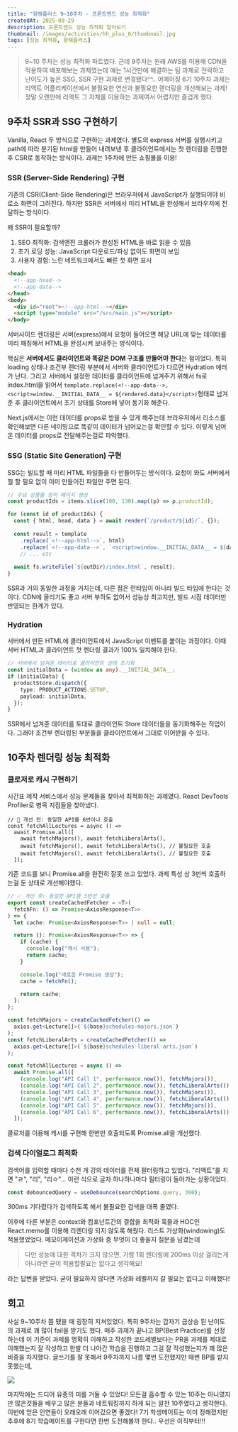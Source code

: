 ```yaml
---
title: "항해플러스 9~10주차 - 프론트엔드 성능 최적화"
createdAt: 2025-09-29
description: 프론트엔드 성능 최적화 알아보기
thumbnail: /images/activities/hh_plus_8/thumbnail.jpg
tags: [성능 최적화, 항해플러스]
---
```


> 9~10 주차는 성능 최적화 파트였다. 근데 9주차는 원래 AWS를 이용해 CDN을 적용하여 배포해보는 과제였는데 얘는 1시간만에 해결하는 팀 과제로 전락하고 난이도가 높은 SSG, SSR 구현 과제로 변경됐다^^.. 어메이징 6기
> 10주차 과제는 리액트 어플리케이션에서 불필요한 연산과 불필요한 렌더링을 개선해보는 과제! 정말 오랜만에 리액트 그 자체를 이용하는 과제여서 어렵지만 즐겁게 했다.

## 9주차 SSR과 SSG 구현하기

Vanilla, React 두 방식으로 구현하는 과제였다. 별도의 express 서버를 실행시키고 path에 따라 분기된 html을 만들어 내려보낸 후 클라이언트에서는 첫 렌더링을 진행한 후 CSR로 동작하는 방식이다.
과제는 1주차에 만든 쇼핑몰을 이용!

### SSR (Server-Side Rendering) 구현

기존의 CSR(Client-Side Rendering)은 브라우저에서 JavaScript가 실행되어야 비로소 화면이 그려진다. 하지만 SSR은 서버에서 미리 HTML을 완성해서 브라우저에 전달하는 방식이다.

왜 SSR이 필요할까?

1. SEO 최적화: 검색엔진 크롤러가 완성된 HTML을 바로 읽을 수 있음
2. 초기 로딩 성능: JavaScript 다운로드/파싱 없이도 화면이 보임
3. 사용자 경험: 느린 네트워크에서도 빠른 첫 화면 표시

```html
<head>
  <!--app-head-->
  <!--app-data-->
</head>
<body>
  <div id="root"><!--app-html--></div>
  <script type="module" src="/src/main.js"></script>
</body>
```

서버사이드 렌더링은 서버(express)에서 요청이 들어오면 해당 URL에 맞는 데이터를 미리 패칭해서 HTML을 완성시켜 보내주는 방식이다.

핵심은 **서버에서도 클라이언트와 똑같은 DOM 구조를 만들어야 한다**는 점이었다. 특히 loading 상태나 조건부 렌더링 부분에서 서버와 클라이언트가 다르면 Hydration 에러가 난다. 그리고 서버에서 설정한 데이터를 클라이언트에 넘겨주기 위해서 fs로 index.html을 읽어서 `template.replace(<!--app-data-->, <script>window.__INITIAL_DATA__ = ${rendered.data}</script>)`형태로 넘겨준 후 클라이언트에서 초기 상태를 Store에 넣어 동기화 해준다.

Next.js에서는 이런 데이터를 props로 받을 수 있게 해주는데 브라우저에서 리소스를 확인해보면 다른 네이밍으로 똑같이 데이터가 넘어오는걸 확인할 수 있다. 이렇게 넘어온 데이터를 props로 전달해주는걸로 파악했다.

### SSG (Static Site Generation) 구현

SSG는 빌드할 때 미리 HTML 파일들을 다 만들어두는 방식이다. 요청이 와도 서버에서 뭘 할 필요 없이 이미 만들어진 파일만 주면 된다.

```js
// 주요 상품들 정적 페이지 생성
const productIds = items.slice(100, 130).map((p) => p.productId);

for (const id of productIds) {
  const { html, head, data } = await render(`/product/${id}/`, {});
  
  const result = template
    .replace(`<!--app-html-->`, html)
    .replace(`<!--app-data-->`, `<script>window.__INITIAL_DATA__ = ${data}</script>`)
    // ... etc
  
  await fs.writeFile(`${outDir}/index.html`, result);
}
```

SSR과 거의 동일한 과정을 거치는데, 다른 점은 런타임이 아니라 빌드 타임에 한다는 것이다. CDN에 올리기도 좋고 서버 부하도 없어서 성능상 최고지만, 빌드 시점 데이터만 반영되는 한계가 있다.

### Hydration

서버에서 만든 HTML에 클라이언트에서 JavaScript 이벤트를 붙이는 과정이다. 이때 서버 HTML과 클라이언트 첫 렌더링 결과가 100% 일치해야 한다.

```ts
// 서버에서 넘겨준 데이터로 클라이언트 상태 초기화
const initialData = (window as any).__INITIAL_DATA__;
if (initialData) {
  productStore.dispatch({
    type: PRODUCT_ACTIONS.SETUP,
    payload: initialData,
  });
}
```

SSR에서 넘겨준 데이터를 토대로 클라이언트 Store 데이터들을 동기화해주는 작업이다. 그래야 조건부 렌더링된 부분들을 클라이언트에서 그대로 이어받을 수 있다.

## 10주차 렌더링 성능 최적화

### 클로저로 캐시 구현하기

시간표 제작 서비스에서 성능 문제들을 찾아서 최적화하는 과제였다. React DevTools Profiler로 병목 지점들을 찾아냈다.

```tsx
// 🚫 개선 전: 동일한 API를 6번이나 호출
const fetchAllLectures = async () =>
  await Promise.all([
    await fetchMajors(), await fetchLiberalArts(),
    await fetchMajors(), await fetchLiberalArts(), // 불필요한 호출
    await fetchMajors(), await fetchLiberalArts(), // 불필요한 호출
  ]);
```

기존 코드를 보니 Promise.all을 완전히 잘못 쓰고 있었다. 과제 특성 상 3번씩 호출하는걸 둔 상태로 개선해야했다.

```ts
// ✅ 개선 후: 동일한 API를 3번만 호출
export const createCachedFetcher = <T>(
  fetchFn: () => Promise<AxiosResponse<T>>
) => {
  let cache: Promise<AxiosResponse<T>> | null = null;

  return (): Promise<AxiosResponse<T>> => {
    if (cache) {
      console.log("캐시 사용");
      return cache;
    }

    console.log("새로운 Promise 생성");
    cache = fetchFn();

    return cache;
  };
};

const fetchMajors = createCachedFetcher(() =>
  axios.get<Lecture[]>(`${base}schedules-majors.json`)
);
const fetchLiberalArts = createCachedFetcher(() =>
  axios.get<Lecture[]>(`${base}schedules-liberal-arts.json`)
);

const fetchAllLectures = async () =>
  await Promise.all([
    (console.log("API Call 1", performance.now()), fetchMajors()),
    (console.log("API Call 2", performance.now()), fetchLiberalArts()),
    (console.log("API Call 3", performance.now()), fetchMajors()),
    (console.log("API Call 4", performance.now()), fetchLiberalArts()),
    (console.log("API Call 5", performance.now()), fetchMajors()),
    (console.log("API Call 6", performance.now()), fetchLiberalArts()),
  ]);
```

클로저를 이용해 캐시를 구현해 한번만 호출되도록 Promise.all을 개선했다.

### 검색 다이얼로그 최적화

검색어를 입력할 때마다 수천 개 강의 데이터를 전체 필터링하고 있었다. "리액트"를 치면 "ㄹ", "리", "리ㅇ"... 이런 식으로 글자 하나하나마다 필터링이 돌아가는 상황이었다.

```ts
const debouncedQuery = useDebounce(searchOptions.query, 300);
```

300ms 기다렸다가 검색하도록 해서 불필요한 검색을 대폭 줄였다.

이후에 다른 부분은 context와 컴포넌트간의 결합을 최적화 훅들과 HOC인 React.memo를 이용해 리렌더링 되지 않도록 해줬다. 리스트 가상화(windowing)도 적용했었었다. 메모이제이션과 가상화 중 무엇이 더 좋을지 질문을 남겼는데

> 다만 성능에 대한 격차가 크지 않으면, 가령 1회 렌더링에 200ms 이상 걸리는게 아니라면 굳이 적용할필요는 없다고 생각해요!

라는 답변을 받았다. 굳이 필요하지 않다면 가상화 레벨까지 갈 필요는 없다고 이해했다!

## 회고

사실 9~10주차 쯤 됐을 때 굉장히 지쳐있었다. 특히 9주차는 갑자기 급상승 된 난이도의 과제로 꽤 많이 fail을 받기도 했다.
매주 과제가 끝나고 BP(Best Practice)를 선정하는데 이 기준이 과제를 명확히 이해하고 작성한 코드레벨보다는 PR을 과제를 제대로 이해했는지 잘 작성하고 한발 더 나아간 학습을 진행하고 그걸 잘 작성했는지가 꽤 많은 비중을 차지했다. 글쓰기를 잘 못해서 9주차까지 나름 몇번 도전했지만 매번 BP를 받지 못했는데,

<img src="/images/activities/hh_plus_8/1.png"/>

마지막에는 드디어 유종의 미를 거둘 수 있었다! 모든걸 흡수할 수 있는 10주는 아니였지만 많은것들을 배우고 많은 분들과 네트워킹까지 하게 되는 알찬 10주였다고 생각한다.
이번에 얻은 인연들이 오래오래 이어갔으면 좋겠다! 7기 학생메이트는 이미 정해졌지만 추후에 8기 학습메이트를 구한다면 한번 도전해볼까 한다.. 우선은 이직부터!!!